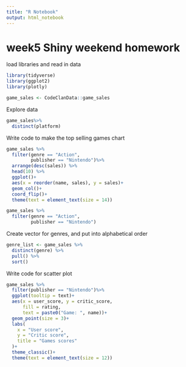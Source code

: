 ```yaml
---
title: "R Notebook"
output: html_notebook
---
```


# week5 Shiny weekend homework

load libraries and read in data
```r
library(tidyverse)
library(ggplot2)
library(plotly)
```

```r
game_sales <- CodeClanData::game_sales
```

Explore data
```r
game_sales%>% 
  distinct(platform) 

```



Write code to make the top selling games chart

```r
game_sales %>% 
  filter(genre == "Action",
         publisher == "Nintendo")%>%
  arrange(desc(sales)) %>% 
  head(10) %>% 
  ggplot()+
  aes(x = reorder(name, sales), y = sales)+
  geom_col()+
  coord_flip()+
  theme(text = element_text(size = 14))

```


```r
game_sales %>% 
  filter(genre == "Action", 
         publisher == "Nintendo")
```

Create vector for genres, and put into alphabetical order
```r
genre_list <- game_sales %>% 
  distinct(genre) %>% 
  pull() %>% 
  sort()
```


Write code for scatter plot


```r
game_sales %>%
  filter(publisher == "Nintendo")%>% 
  ggplot(tooltip = text)+
  aes(x = user_score, y = critic_score, 
      fill = rating, 
      text = paste0("Game: ", name))+
  geom_point(size = 3)+
  labs(
    x = "User score",
    y = "Critic score",
    title = "Games scores"
  )+
  theme_classic()+
  theme(text = element_text(size = 12))
```






























